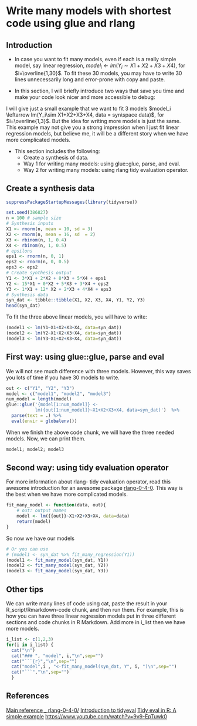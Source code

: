 # Write many models with shortest code using glue and rlang

## Introduction

- In case you want to fit many models, even if each is a really simple model, say linear regression, $model_i \leftarrow  lm(Y_i\sim X1+X2+X3+X4)$, for $i=\overline{1,30}$. To fit these 30 models, you may have to write 30 lines unnecessarily long and error-prone with copy and paste. 

- In this section, I will briefly introduce two ways that save you time and make your code look nicer and more accessible to debug:

I will give just a small example that we want to fit 3 models $model_i \leftarrow lm(Y_i\sim X1+X2+X3+X4, data = syn\space data)$, for $i=\overline{1,3}$. But the idea for writing more models is just the same. This example may not give you a strong impression when I just fit linear regression models, but believe me, it will be a different story when we have more complicated models.

- This section includes the following:
  - Create a synthesis of data. 
  - Way 1 for writing many models: using glue::glue, parse, and eval.
  - Way 2 for writing many models: using rlang tidy evaluation operator.

## Create a synthesis data

```r
suppressPackageStartupMessages(library(tidyverse))
```

```r
set.seed(386827)
n = 100 # sample size
# Synthesis inputs
X1 <- rnorm(n, mean = 10, sd = 3)
X2 <- rnorm(n, mean = 16, sd  = 2)
X3 <- rbinom(n, 1, 0.4)
X4 <- rbinom(n, 1, 0.5)
# epsilons
eps1 <- rnorm(n, 0, 1)
eps2 <- rnorm(n, 0, 0.5)
eps3 <- eps2
# Create synthesis output
Y1 <- 3*X1 + 2*X2 + 8*X3 + 5*X4 + eps1
Y2 <- 15*X1 + 0*X2 + 5*X3 + 3*X4 + eps2
Y3 <- 1*X1 + 12* X2 + 2*X3 + 4*X4 + eps3
# Synthesis data
syn_dat <- tibble::tibble(X1, X2, X3, X4, Y1, Y2, Y3)
head(syn_dat)
```

To fit the three above linear models, you will have to write:

```r
(model1 <- lm(Y1~X1+X2+X3+X4, data=syn_dat))
(model2 <- lm(Y2~X1+X2+X3+X4, data=syn_dat))
(model3 <- lm(Y3~X1+X2+X3+X4, data=syn_dat))
```

## First way: using glue::glue, parse and eval

We will not see much difference with three models. However, this way saves you lots of time if you have 30 models to write.

```r
out <- c("Y1", "Y2", "Y3")
model <- c("model1", "model2", "model3")
num_model = length(model)
glue::glue('{model[1:num_model]} <- 
           lm({out[1:num_model]}~X1+X2+X3+X4, data=syn_dat)')  %>%
  parse(text = .) %>%
  eval(envir = globalenv())
```

When we finish the above code chunk, we will have the three needed models. Now, we can print them.

```r
model1; model2; model3
```

## Second way: using tidy evaluation operator

For more information about rlang- tidy evaluation operator, read this awesome introduction for an awesome package [rlang-0-4-0](https://www.tidyverse.org/blog/2019/06/rlang-0-4-0/). This way is the best when we have more complicated models. 

```r
fit_many_model <- function(data, out){
    # out: output names
    model <- lm({{out}}~X1+X2+X3+X4, data=data)
    return(model)
}
```
So now we have our models
```r
# Or you can use 
# (model1 <- syn_dat %>% fit_many_regression(Y1))
(model1 <- fit_many_model(syn_dat, Y1))
(model2 <- fit_many_model(syn_dat, Y2))
(model3 <- fit_many_model(syn_dat, Y3))
```

## Other tips

We can write many lines of code using cat, paste the result in your R_script/Rmarkdown-code chunk, and then run them. For example, this is how you can have three linear regression models put in three different sections and code chunks in R Markdown. Add more in i_list then we have more models. 

```r
i_list <- c(1,2,3)
for(i in i_list) {
  cat("\n")
  cat("### ", "model", i,"\n",sep="")
  cat("```{r}","\n",sep="")
  cat("model",i , "<-fit_many_model(syn_dat, Y", i, ")\n",sep="")
  cat("```","\n",sep="")
  }
```

## References
[Main reference _ rlang-0-4-0/](https://www.tidyverse.org/blog/2019/06/rlang-0-4-0/)
[Introduction to tidyeval](https://rstudio-pubs-static.s3.amazonaws.com/412870_efd2f2309b6b4720b9019f3eba6cf0ec.html)
[Tidy eval in R: A simple example](https://www.youtube.com/watch?v=YlZuT6PWOEY)
[https://www.youtube.com/watch?v=9v9-EpTuwk0](https://www.youtube.com/watch?v=9v9-EpTuwk0)

